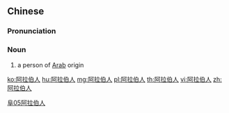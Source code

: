 ==Chinese==
{{zh-forms|type=31}}

===Pronunciation===
{{zh-pron
|m=Ālābórén
|c=aa3 laai1 baak3 jan4
|h=pfs=â-lâ-pak-ngìn
|cat=n
}}

===Noun===
{{zh-noun}}

# a person of [[Arab]] origin

[[Category:zh:Nationalities|阜05阿拉伯人]]

[[ko:阿拉伯人]]
[[hu:阿拉伯人]]
[[mg:阿拉伯人]]
[[pl:阿拉伯人]]
[[th:阿拉伯人]]
[[vi:阿拉伯人]]
[[zh:阿拉伯人]]